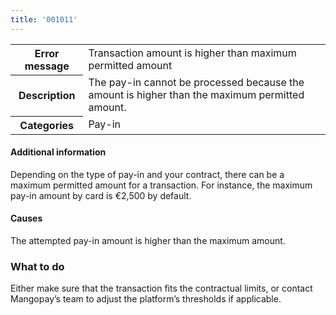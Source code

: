 ```yaml
---
title: '001011'  
---
```

  
<table>
    <tbody>
        <tr>
            <th class="header"><strong>Error message</strong></th>
            <td class="table-content">Transaction amount is higher than maximum permitted amount</td>
        </tr>
        <tr>
            <th class="header"><strong>Description</strong></th>
            <td class="table-content">The pay-in cannot be processed because the amount is higher than the maximum permitted amount.</td>
        </tr>
        <tr>
            <th class="header"><strong>Categories</strong></th>
            <td class="table-content">  
<div class="label">Pay-in</div>
</td>
        </tr>
    </tbody>
</table>  

#### Additional information  

Depending on the type of pay-in and your contract, there can be a maximum permitted amount for a transaction. For instance, the maximum pay-in amount by card is €2,500 by default.  

#### Causes  

The attempted pay-in amount is higher than the maximum amount.  

### What to do  

Either make sure that the transaction fits the contractual limits, or contact Mangopay’s team to adjust the platform’s thresholds if applicable.